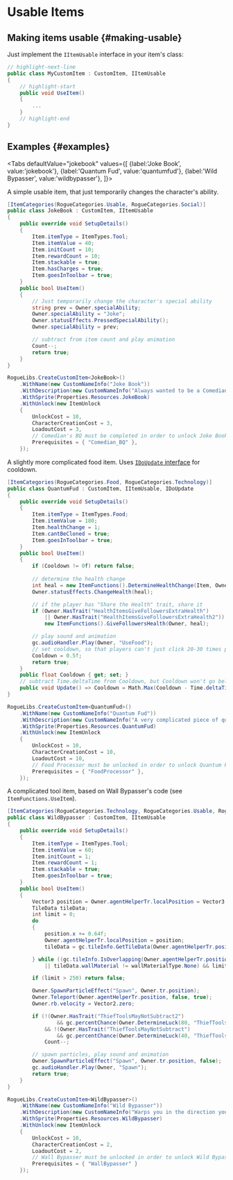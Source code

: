 # Usable Items


## Making items usable {#making-usable}

Just implement the `IItemUsable` interface in your item's class:

```csharp
// highlight-next-line
public class MyCustomItem : CustomItem, IItemUsable
{
    // highlight-start
    public void UseItem()
    {
        ...
    }
    // highlight-end
}
```

## Examples {#examples}

<Tabs
    defaultValue="jokebook"
    values={[
        {label:'Joke Book', value:'jokebook'},
        {label:'Quantum Fud', value:'quantumfud'},
        {label:'Wild Bypasser', value:'wildbypasser'},
    ]}>
<TabItem value="jokebook">

A simple usable item, that just temporarily changes the character's ability.

```csharp title="JokeBook.cs"
[ItemCategories(RogueCategories.Usable, RogueCategories.Social)]
public class JokeBook : CustomItem, IItemUsable
{
    public override void SetupDetails()
    {
        Item.itemType = ItemTypes.Tool;
        Item.itemValue = 40;
        Item.initCount = 10;
        Item.rewardCount = 10;
        Item.stackable = true;
        Item.hasCharges = true;
        Item.goesInToolbar = true;
    }
    public bool UseItem()
    {
        // Just temporarily change the character's special ability
        string prev = Owner.specialAbility;
        Owner.specialAbility = "Joke";
        Owner.statusEffects.PressedSpecialAbility();
        Owner.specialAbility = prev;

        // subtract from item count and play animation
        Count--;
        return true;
    }
}
```

```csharp
RogueLibs.CreateCustomItem<JokeBook>()
    .WithName(new CustomNameInfo("Joke Book"))
    .WithDescription(new CustomNameInfo("Always wanted to be a Comedian? Now you can! (kind of)"))
    .WithSprite(Properties.Resources.JokeBook)
    .WithUnlock(new ItemUnlock
    {
        UnlockCost = 10,
        CharacterCreationCost = 3,
        LoadoutCost = 3,
        // Comedian's BQ must be completed in order to unlock Joke Book
        Prerequisites = { "Comedian_BQ" },
    });
```

</TabItem>
<TabItem value="quantumfud">

A slightly more complicated food item. Uses [`IDoUpdate` interface](../dev-intro/other#update-interfaces) for cooldown.

```csharp title="QuantumFud.cs"
[ItemCategories(RogueCategories.Food, RogueCategories.Technology)]
public class QuantumFud : CustomItem, IItemUsable, IDoUpdate
{
    public override void SetupDetails()
    {
        Item.itemType = ItemTypes.Food;
        Item.itemValue = 180;
        Item.healthChange = 1;
        Item.cantBeCloned = true;
        Item.goesInToolbar = true;
    }
    public bool UseItem()
    {
        if (Cooldown != 0f) return false;
        
        // determine the health change
        int heal = new ItemFunctions().DetermineHealthChange(Item, Owner);
        Owner.statusEffects.ChangeHealth(heal);

        // if the player has "Share the Health" trait, share it
        if (Owner.HasTrait("HealthItemsGiveFollowersExtraHealth")
            || Owner.HasTrait("HealthItemsGiveFollowersExtraHealth2"))
            new ItemFunctions().GiveFollowersHealth(Owner, heal);

        // play sound and animation
        gc.audioHandler.Play(Owner, "UseFood");
        // set cooldown, so that players can't just click 20-30 times per second and be almost invincible
        Cooldown = 0.5f;
        return true;
    }
    public float Cooldown { get; set; }
    // subtract Time.deltaTime from Cooldown, but Cooldown won't go below 0.
    public void Update() => Cooldown = Math.Max(Cooldown - Time.deltaTime, 0f);
}
```

```csharp
RogueLibs.CreateCustomItem<QuantumFud>()
    .WithName(new CustomNameInfo("Quantum Fud"))
    .WithDescription(new CustomNameInfo("A very complicated piece of quantum technology. When you eat it, its quantum equivalent clone is consumed, while the original thing remains intact."))
    .WithSprite(Properties.Resources.QuantumFud)
    .WithUnlock(new ItemUnlock
    {
        UnlockCost = 10,
        CharacterCreationCost = 10,
        LoadoutCost = 10,
        // Food Processor must be unlocked in order to unlock Quantum Fud
        Prerequisites = { "FoodProcessor" },
    });
```

</TabItem>
<TabItem value="wildbypasser">

A complicated tool item, based on Wall Bypasser's code (see `ItemFunctions.UseItem`).

```csharp title="WildBypasser.cs"
[ItemCategories(RogueCategories.Technology, RogueCategories.Usable, RogueCategories.Stealth)]
public class WildBypasser : CustomItem, IItemUsable
{
    public override void SetupDetails()
    {
        Item.itemType = ItemTypes.Tool;
		Item.itemValue = 60;
		Item.initCount = 1;
		Item.rewardCount = 1;
		Item.stackable = true;
		Item.goesInToolbar = true;
    }
    public bool UseItem()
    {
        Vector3 position = Owner.agentHelperTr.localPosition = Vector3.zero;
		TileData tileData;
		int limit = 0;
		do
		{
			position.x += 0.64f;
			Owner.agentHelperTr.localPosition = position;
			tileData = gc.tileInfo.GetTileData(Owner.agentHelperTr.position);

		} while ((gc.tileInfo.IsOverlapping(Owner.agentHelperTr.position, "Anything")
            || tileData.wallMaterial != wallMaterialType.None) && limit++ < 250);

		if (limit > 250) return false;

		Owner.SpawnParticleEffect("Spawn", Owner.tr.position);
		Owner.Teleport(Owner.agentHelperTr.position, false, true);
		Owner.rb.velocity = Vector2.zero;

		if (!(Owner.HasTrait("ThiefToolsMayNotSubtract2")
                && gc.percentChance(Owner.DetermineLuck(80, "ThiefToolsMayNotSubtract", true)))
            && !(Owner.HasTrait("ThiefToolsMayNotSubtract")
                && gc.percentChance(Owner.DetermineLuck(40, "ThiefToolsMayNotSubtract", true))))
			Count--;

        // spawn particles, play sound and animation
		Owner.SpawnParticleEffect("Spawn", Owner.tr.position, false);
		gc.audioHandler.Play(Owner, "Spawn");
        return true;
    }
}
```

```csharp
RogueLibs.CreateCustomItem<WildBypasser>()
    .WithName(new CustomNameInfo("Wild Bypasser"))
    .WithDescription(new CustomNameInfo("Warps you in the direction you're facing. Teleports through any amount of walls."))
    .WithSprite(Properties.Resources.WildBypasser)
    .WithUnlock(new ItemUnlock
    {
        UnlockCost = 10,
        CharacterCreationCost = 2,
        LoadoutCost = 2,
        // Wall Bypasser must be unlocked in order to unlock Wild Bypasser
        Prerequisites = { "WallBypasser" }
    });
```

</TabItem>
</Tabs>